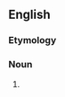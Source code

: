 ==English==

===Etymology===
{{prefix|en|hypo|sulphite}}

===Noun===
{{en-noun}}

# {{alternative spelling of|hyposulfite|lang=en}}